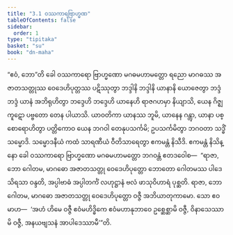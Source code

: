 ```yaml
---
title: "3.1 ဝဿကာရဗြာဟ္မဏ"
tableOfContents: false
sidebar:
  order: 1
type: "tipitaka"
basket: "su"
book: "dn-maha"
---
```



<DynamicBreadcrumb />

<Division number="133" book="dn-maha">

<Paragraph number="244" book="dn-maha">
“ဧဝံ, ဘော”တိ ခေါ ဝဿကာရော ဗြာဟ္မဏော မဂဓမဟာမတ္တော ရညော မာဂဓဿ အဇာတသတ္တုဿ ဝေဒေဟိပုတ္တဿ ပဋိဿုတွာ ဘဒ္ဒါနိ ဘဒ္ဒါနိ ယာနာနိ ယောဇေတွာ ဘဒ္ဒံ ဘဒ္ဒံ ယာနံ အဘိရုဟိတွာ ဘဒ္ဒေဟိ ဘဒ္ဒေဟိ ယာနေဟိ ရာဇဂဟမှာ နိယျာသိ, ယေန ဂိဇ္ဈကူဋော ပဗ္ဗတော တေန ပါယာသိ. ယာဝတိကာ ယာနဿ ဘူမိ, ယာနေန ဂန္တွာ, ယာနာ ပစ္စောရောဟိတွာ ပတ္တိကောဝ ယေန ဘဂဝါ တေနုပသင်္ကမိ; ဥပသင်္ကမိတွာ ဘဂဝတာ သဒ္ဓိံ သမ္မောဒိ. သမ္မောဒနီယံ ကထံ သာရဏီယံ ဝီတိသာရေတွာ ဧကမန္တံ နိသီဒိ. ဧကမန္တံ နိသိန္နော ခေါ ဝဿကာရော ဗြာဟ္မဏော မဂဓမဟာမတ္တော ဘဂဝန္တံ ဧတဒဝေါစ—  “ရာဇာ, ဘော ဂေါတမ, မာဂဓော အဇာတသတ္တု ဝေဒေဟိပုတ္တော ဘောတော ဂေါတမဿ ပါဒေ သိရသာ ဝန္ဒတိ, အပ္ပါဗာဓံ အပ္ပါတင်္ကံ လဟုဋ္ဌာနံ ဗလံ ဖာသုဝိဟာရံ ပုစ္ဆတိ. ရာဇာ, ဘော ဂေါတမ, မာဂဓော အဇာတသတ္တု ဝေဒေဟိပုတ္တော ဝဇ္ဇီ အဘိယာတုကာမော. သော ဧဝမာဟ—  ‘အဟံ ဟိမေ ဝဇ္ဇီ ဧဝံမဟိဒ္ဓိကေ ဧဝံမဟာနုဘာဝေ ဥစ္ဆေစ္ဆာမိ ဝဇ္ဇီ, ဝိနာသေဿာမိ ဝဇ္ဇီ, အနယဗျသနံ အာပါဒေဿာမီ’”တိ.
</Paragraph>
</Division>